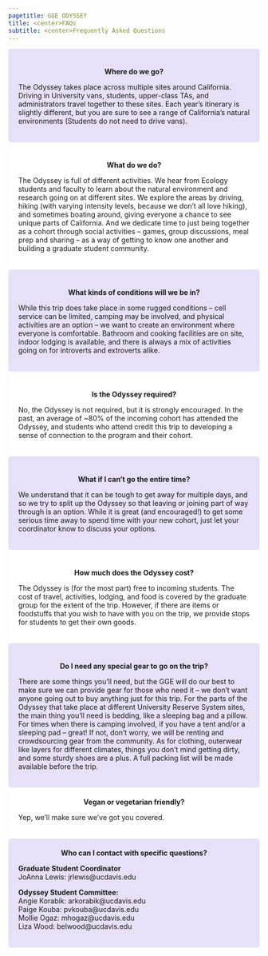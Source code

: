 ```yaml
---
pagetitle: GGE ODYSSEY
title: <center>FAQs
subtitle: <center>Frequently Asked Questions
---
```



<style>
div.color { background-color:#E6E0F8; border-radius: 5px; padding: 20px;}
div.white { background-color:#FFFFFF; border-radius: 5px; padding: 20px;}
</style>


<div class = "color">
<div class = "row">
<div class = "col-md-4">
<br><center>**Where do we go?**
</div>

<div class = "col-md-8">
The Odyssey takes place across multiple sites around California. Driving in University vans, students, upper-class TAs, and administrators travel together to these sites. Each year's itinerary is slightly different, but you are sure to see a range of California's natural environments (Students do not need to drive vans).
</div>
</div>
</div>

<div class = "white">
<div class = "row">
<div class = "col-md-4">
<br><center>**What do we do?**
</div>
  
<div class = "col-md-8">
The Odyssey is full of different activities. We hear from Ecology students and faculty to learn about the natural environment and research going on at different sites. We explore the areas by driving, hiking (with varying intensity levels, because we don't all love hiking), and sometimes boating around, giving everyone a chance to see unique parts of California. And we dedicate time to just being together as a cohort through social activities -- games, group discussions, meal prep and sharing -- as a way of getting to know one another and building a graduate student community.
</div>
</div>
</div>

<div class = "color">
<div class = "row">
<div class = "col-md-4">
<br><center>**What kinds of conditions will we be in?**
</div>

<div class = "col-md-8">
While this trip does take place in some rugged conditions -- cell service can be limited, camping may be involved, and physical activities are an option -- we want to create an environment where everyone is comfortable. Bathroom and cooking facilities are on site, indoor lodging is available, and there is always a mix of activities going on for introverts and extroverts alike.
</div>
</div>
</div>

<div class = "white">
<div class = "row">
<div class = "col-md-4">
<br><center>**Is the Odyssey required?**
</div>
  
<div class = "col-md-8">
No, the Odyssey is not required, but it is strongly encouraged. In the past, an average of ~80% of the incoming cohort has attended the Odyssey, and students who attend credit this trip to developing a sense of connection to the program and their cohort.
</div>
</div>
</div>

<div class = "color">
<div class = "row">
<div class = "col-md-4">
<br><center>**What if I can't go the entire time?**</center>
</div>
  
<div class = "col-md-8">
We understand that it can be tough to get away for multiple days, and so we try to split up the Odyssey so that leaving or joining part of way through is an option. While it is great (and encouraged!) to get some serious time away to spend time with your new cohort, just let your coordinator know to discuss your options.
</div>
</div>
</div>

<div class = "white">
<div class = "row">
<div class = "col-md-4">
<br><center>**How much does the Odyssey cost?**</center>
</div>
  
<div class = "col-md-8">
The Odyssey is (for the most part) free to incoming students. The cost of travel, activities, lodging, and food is covered by the graduate group for the extent of the trip. However, if there are items or foodstuffs that you wish to have with you on the trip, we provide stops for students to get their own goods.
</div>
</div>
</div>

<div class = "color">
<div class = "row">
<div class = "col-md-4">
<br><center>**Do I need any special gear to go on the trip?**</center>
</div>
  
<div class = "col-md-8">
There are some things you'll need, but the GGE will do our best to make sure we can provide gear for those who need it -- we don't want anyone going out to buy anything just for this trip. For the parts of the Odyssey that take place at different University Reserve System sites, the main thing you'll need is bedding, like a sleeping bag and a pillow. For times when there is camping involved, if you have a tent and/or a sleeping pad -- great! If not, don't worry, we will be renting and crowdsourcing gear from the community. As for clothing, outerwear like layers for different climates, things you don't mind getting dirty, and some sturdy shoes are a plus. A full packing list will be made available before the trip.
</div>
</div>
</div>


<div class = "white">
<div class = "row">
<div class = "col-md-4">
<center>**Vegan or vegetarian friendly?**</center>
</div>
  
<div class = "col-md-8">
Yep, we'll make sure we've got you covered.
</div>
</div>
</div>

<div class = "color">
<div class = "row">
<div class = "col-md-4">
<center>**Who can I contact with specific questions?**</center>
</div>
  
<div class = "col-md-8">
**Graduate Student Coordinator**  
JoAnna Lewis: jrlewis@ucdavis.edu 

**Odyssey Student Committee:**  
Angie Korabik: arkorabik@ucdavis.edu  
Paige Kouba: pvkouba@ucdavis.edu  
Mollie Ogaz: mhogaz@ucdavis.edu  
Liza Wood: belwood@ucdavis.edu  
</div>
</div>
</div>

